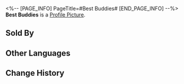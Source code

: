 <%-- [PAGE_INFO]
PageTitle=#Best Buddies#
[END_PAGE_INFO] --%>
{{Stub|Location information}}
{{Item Infobox
|id          = 223083
|image       = Dreamscape Pass Sticker Text.png
|type        = Dreamscape Pass Sticker
|type2       = Dreamchaser Stickers
|invCategory = 
|rarity      = 4
|effect      = Digital stickers that can be used to decorate the pages of the Dreamtour Handbook. They come in many different styles.
|description = 
|source1     = [[Find Poseman in Oti Mall and restore his missing emotions]]
}}
{{Description|Privately, you believe your best buddy is just as fixated on trashcans as you are.}}
'''Best Buddies''' is a [[Profile Picture]].

==Sold By==
{{Shop Availability}}

==Other Languages==
{{Other Languages
|en   = Best Buddies
|zhs  = 狐朋狗友
|zht  = 狐群狗黨
|ja   = 悪友
|ko   = 불량 친구
|es   = Mejores amigos
|fr   = Grande amitié
|ru   = Лучшие друзья
|th   = เพื่อนเสเพล
|vi   = Những Người Bạn Thân
|de   = Beste Freunde
|id   = Teman Baik
|pt   = Melhores Amigos
}}

==Change History==
{{Change History|2.0}}